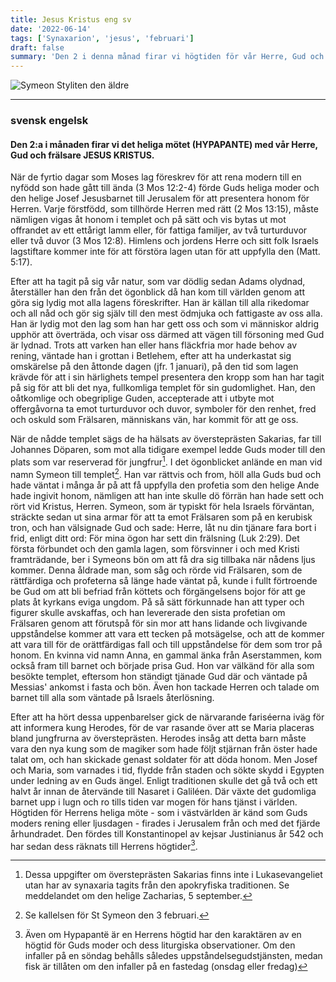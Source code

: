 ```yaml
---
title: Jesus Kristus eng sv
date: '2022-06-14'
tags: ['Synaxarion', 'jesus', 'februari']
draft: false
summary: 'Den 2 i denna månad firar vi högtiden för vår Herre, Gud och Frälsare JESUS KRISTUS '
---
```


![Symeon Styliten den äldre](/static/ortodoxa/jesus.webp)

---

### svensk engelsk

#### Den 2:a i månaden firar vi det heliga mötet (HYPAPANTE) med vår Herre, Gud och frälsare JESUS KRISTUS.

När de fyrtio dagar som Moses lag föreskrev för att rena modern till en nyfödd son hade gått till ända (3 Mos 12:2-4) förde Guds heliga moder och den helige Josef Jesusbarnet till Jerusalem för att presentera honom för Herren. Varje förstfödd, som tillhörde Herren med rätt (2 Mos 13:15), måste nämligen vigas åt honom i templet och på sätt och vis bytas ut mot offrandet av ett ettårigt lamm eller, för fattiga familjer, av två turturduvor eller två duvor (3 Mos 12:8). Himlens och jordens Herre och sitt folk Israels lagstiftare kommer inte för att förstöra lagen utan för att uppfylla den (Matt. 5:17).

Efter att ha tagit på sig vår natur, som var dödlig sedan Adams olydnad, återställer han den från det ögonblick då han kom till världen genom att göra sig lydig mot alla lagens föreskrifter. Han är källan till alla rikedomar och all nåd och gör sig själv till den mest ödmjuka och fattigaste av oss alla. Han är lydig mot den lag som han har gett oss och som vi människor aldrig upphör att överträda, och visar oss därmed att vägen till försoning med Gud är lydnad. Trots att varken han eller hans fläckfria mor hade behov av rening, väntade han i grottan i Betlehem, efter att ha underkastat sig omskärelse på den åttonde dagen (jfr. 1 januari), på den tid som lagen krävde för att i sin härlighets tempel presentera den kropp som han har tagit på sig för att bli det nya, fullkomliga templet för sin gudomlighet. Han, den oåtkomlige och obegriplige Guden, accepterade att i utbyte mot offergåvorna ta emot turturduvor och duvor, symboler för den renhet, fred och oskuld som Frälsaren, människans vän, har kommit för att ge oss.

När de nådde templet sägs de ha hälsats av översteprästen Sakarias, far till Johannes Döparen, som mot alla tidigare exempel ledde Guds moder till den plats som var reserverad för jungfrur[^1]. I det ögonblicket anlände en man vid namn Symeon till templet[^2]. Han var rättvis och from, höll alla Guds bud och hade väntat i många år på att få uppfylla den profetia som den helige Ande hade ingivit honom, nämligen att han inte skulle dö förrän han hade sett och rört vid Kristus, Herren. Symeon, som är typiskt för hela Israels förväntan, sträckte sedan ut sina armar för att ta emot Frälsaren som på en kerubisk tron, och han välsignade Gud och sade: Herre, låt nu din tjänare fara bort i frid, enligt ditt ord: För mina ögon har sett din frälsning (Luk 2:29). Det första förbundet och den gamla lagen, som försvinner i och med Kristi framträdande, ber i Symeons bön om att få dra sig tillbaka när nådens ljus kommer. Denna åldrade man, som såg och rörde vid Frälsaren, som de rättfärdiga och profeterna så länge hade väntat på, kunde i fullt förtroende be Gud om att bli befriad från köttets och förgängelsens bojor för att ge plats åt kyrkans eviga ungdom. På så sätt förkunnade han att typer och figurer skulle avskaffas, och han levererade den sista profetian om Frälsaren genom att förutspå för sin mor att hans lidande och livgivande uppståndelse kommer att vara ett tecken på motsägelse, och att de kommer att vara till för de orättfärdigas fall och till uppståndelse för dem som tror på honom.
En kvinna vid namn Anna, en gammal änka från Aserstammen, kom också fram till barnet och började prisa Gud. Hon var välkänd för alla som besökte templet, eftersom hon ständigt tjänade Gud där och väntade på Messias' ankomst i fasta och bön. Även hon tackade Herren och talade om barnet till alla som väntade på Israels återlösning.

Efter att ha hört dessa uppenbarelser gick de närvarande fariséerna iväg för att informera kung Herodes, för de var rasande över att se Maria placeras bland jungfrurna av översteprästen. Herodes insåg att detta barn måste vara den nya kung som de magiker som hade följt stjärnan från öster hade talat om, och han skickade genast soldater för att döda honom. Men Josef och Maria, som varnades i tid, flydde från staden och sökte skydd i Egypten under ledning av en Guds ängel. Enligt traditionen skulle det gå två och ett halvt år innan de återvände till Nasaret i Galiléen. Där växte det gudomliga barnet upp i lugn och ro tills tiden var mogen för hans tjänst i världen. Högtiden för Herrens heliga möte - som i västvärlden är känd som Guds moders rening eller ljusdagen - firades i Jerusalem från och med det fjärde århundradet. Den fördes till Konstantinopel av kejsar Justinianus år 542 och har sedan dess räknats till Herrens högtider[^3].

[^1]: Dessa uppgifter om översteprästen Sakarias finns inte i Lukasevangeliet utan har av synaxaria tagits från den apokryfiska traditionen. Se meddelandet om den helige Zacharias, 5 september.
[^2]: Se kallelsen för St Symeon den 3 februari.
[^3]: Även om Hypapantë är en Herrens högtid har den karaktären av en högtid för Guds moder och dess liturgiska observationer. Om den infaller på en söndag behålls således uppståndelsegudstjänsten, medan fisk är tillåten om den infaller på en fastedag (onsdag eller fredag)
